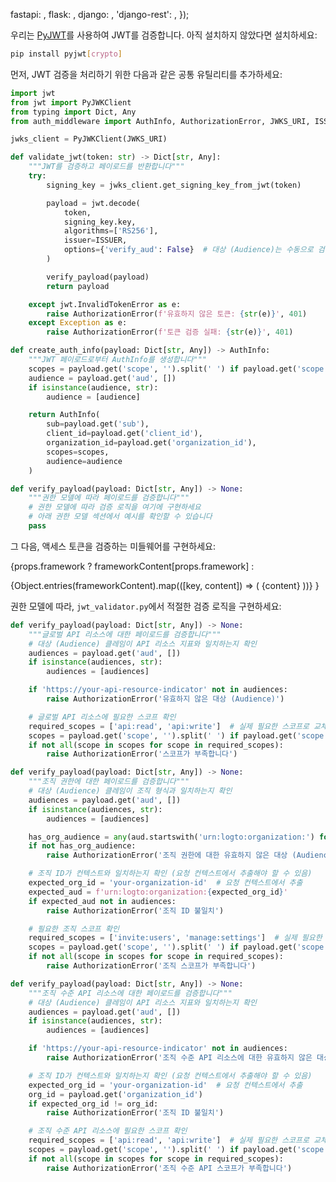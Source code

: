 

  fastapi: <FastApiValidation />,
  flask: <FlaskValidation />,
  django: <DjangoValidation />,
  'django-rest': <DjangoRestValidation />,
});

우리는 [PyJWT](https://github.com/jpadilla/pyjwt)를 사용하여 JWT를 검증합니다. 아직 설치하지 않았다면 설치하세요:

```bash
pip install pyjwt[crypto]
```

먼저, JWT 검증을 처리하기 위한 다음과 같은 공통 유틸리티를 추가하세요:

```py title="jwt_validator.py"
import jwt
from jwt import PyJWKClient
from typing import Dict, Any
from auth_middleware import AuthInfo, AuthorizationError, JWKS_URI, ISSUER

jwks_client = PyJWKClient(JWKS_URI)

def validate_jwt(token: str) -> Dict[str, Any]:
    """JWT를 검증하고 페이로드를 반환합니다"""
    try:
        signing_key = jwks_client.get_signing_key_from_jwt(token)

        payload = jwt.decode(
            token,
            signing_key.key,
            algorithms=['RS256'],
            issuer=ISSUER,
            options={'verify_aud': False}  # 대상 (Audience)는 수동으로 검증합니다
        )

        verify_payload(payload)
        return payload

    except jwt.InvalidTokenError as e:
        raise AuthorizationError(f'유효하지 않은 토큰: {str(e)}', 401)
    except Exception as e:
        raise AuthorizationError(f'토큰 검증 실패: {str(e)}', 401)

def create_auth_info(payload: Dict[str, Any]) -> AuthInfo:
    """JWT 페이로드로부터 AuthInfo를 생성합니다"""
    scopes = payload.get('scope', '').split(' ') if payload.get('scope') else []
    audience = payload.get('aud', [])
    if isinstance(audience, str):
        audience = [audience]

    return AuthInfo(
        sub=payload.get('sub'),
        client_id=payload.get('client_id'),
        organization_id=payload.get('organization_id'),
        scopes=scopes,
        audience=audience
    )

def verify_payload(payload: Dict[str, Any]) -> None:
    """권한 모델에 따라 페이로드를 검증합니다"""
    # 권한 모델에 따라 검증 로직을 여기에 구현하세요
    # 아래 권한 모델 섹션에서 예시를 확인할 수 있습니다
    pass
```

그 다음, 액세스 토큰을 검증하는 미들웨어를 구현하세요:

{props.framework
? frameworkContent[props.framework]
:

<Tabs groupId="api-framework">
  {Object.entries(frameworkContent).map(([key, content]) => (
    <TabItem key={key} value={key} label={getFrameworkName(key)}>
      {content}
    </TabItem>
  ))}
</Tabs>
}

권한 모델에 따라, `jwt_validator.py`에서 적절한 검증 로직을 구현하세요:

<Tabs groupId="permission-models">
<TabItem value="global-api-resources" label="글로벌 API 리소스">

```py title="jwt_validator.py"
def verify_payload(payload: Dict[str, Any]) -> None:
    """글로벌 API 리소스에 대한 페이로드를 검증합니다"""
    # 대상 (Audience) 클레임이 API 리소스 지표와 일치하는지 확인
    audiences = payload.get('aud', [])
    if isinstance(audiences, str):
        audiences = [audiences]

    if 'https://your-api-resource-indicator' not in audiences:
        raise AuthorizationError('유효하지 않은 대상 (Audience)')

    # 글로벌 API 리소스에 필요한 스코프 확인
    required_scopes = ['api:read', 'api:write']  # 실제 필요한 스코프로 교체하세요
    scopes = payload.get('scope', '').split(' ') if payload.get('scope') else []
    if not all(scope in scopes for scope in required_scopes):
        raise AuthorizationError('스코프가 부족합니다')
```

</TabItem>
<TabItem value="organization-permissions" label="조직 (비 API) 권한">

```py title="jwt_validator.py"
def verify_payload(payload: Dict[str, Any]) -> None:
    """조직 권한에 대한 페이로드를 검증합니다"""
    # 대상 (Audience) 클레임이 조직 형식과 일치하는지 확인
    audiences = payload.get('aud', [])
    if isinstance(audiences, str):
        audiences = [audiences]

    has_org_audience = any(aud.startswith('urn:logto:organization:') for aud in audiences)
    if not has_org_audience:
        raise AuthorizationError('조직 권한에 대한 유효하지 않은 대상 (Audience)')

    # 조직 ID가 컨텍스트와 일치하는지 확인 (요청 컨텍스트에서 추출해야 할 수 있음)
    expected_org_id = 'your-organization-id'  # 요청 컨텍스트에서 추출
    expected_aud = f'urn:logto:organization:{expected_org_id}'
    if expected_aud not in audiences:
        raise AuthorizationError('조직 ID 불일치')

    # 필요한 조직 스코프 확인
    required_scopes = ['invite:users', 'manage:settings']  # 실제 필요한 스코프로 교체하세요
    scopes = payload.get('scope', '').split(' ') if payload.get('scope') else []
    if not all(scope in scopes for scope in required_scopes):
        raise AuthorizationError('조직 스코프가 부족합니다')
```

</TabItem>
<TabItem value="organization-level-api-resources" label="조직 수준 API 리소스">

```py title="jwt_validator.py"
def verify_payload(payload: Dict[str, Any]) -> None:
    """조직 수준 API 리소스에 대한 페이로드를 검증합니다"""
    # 대상 (Audience) 클레임이 API 리소스 지표와 일치하는지 확인
    audiences = payload.get('aud', [])
    if isinstance(audiences, str):
        audiences = [audiences]

    if 'https://your-api-resource-indicator' not in audiences:
        raise AuthorizationError('조직 수준 API 리소스에 대한 유효하지 않은 대상 (Audience)')

    # 조직 ID가 컨텍스트와 일치하는지 확인 (요청 컨텍스트에서 추출해야 할 수 있음)
    expected_org_id = 'your-organization-id'  # 요청 컨텍스트에서 추출
    org_id = payload.get('organization_id')
    if expected_org_id != org_id:
        raise AuthorizationError('조직 ID 불일치')

    # 조직 수준 API 리소스에 필요한 스코프 확인
    required_scopes = ['api:read', 'api:write']  # 실제 필요한 스코프로 교체하세요
    scopes = payload.get('scope', '').split(' ') if payload.get('scope') else []
    if not all(scope in scopes for scope in required_scopes):
        raise AuthorizationError('조직 수준 API 스코프가 부족합니다')
```

</TabItem>
</Tabs>
